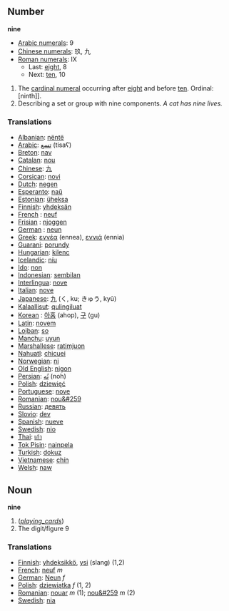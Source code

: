 == Number ==
'''nine'''

*[[w:Arabic Numerals|Arabic numerals]]: 9
*[[w:Chinese numerals|Chinese numerals]]: 玖, 九
*[[w:Roman numerals|Roman numerals]]: IX
**Last: [[eight]], 8
**Next: [[ten]], 10

# The [[cardinal numeral]] occurring after [[eight]] and before [[ten]].  Ordinal: [ninth]]. 
# Describing a set or group with nine components. ''A cat has nine lives.''

=== Translations ===
*[[Albanian]]: [[nëntë]]
*[[Arabic]]: [[تسع]] (tisaʕ)
*[[Breton]]: [[nav]]
*[[Catalan]]: [[nou]]
*[[Chinese]]: [[九]]
*[[Corsican]]: [[novi]]
*[[Dutch]]: [[negen]]
*[[Esperanto]]: [[naŭ]]
*[[Estonian]]: [[üheksa]]
*[[Finnish]]: [[yhdeksän]]
*[[French]] : [[neuf]]
*[[Frisian]] : [[njoggen]]
*[[German]] : [[neun]]
*[[Greek]]: [[εννέα]] (ennea), [[εννιά]] (ennia)
*[[Guarani]]: [[porundy]]
*[[Hungarian]]: [[kilenc]]
*[[Icelandic]]: [[níu]]
*[[Ido]]: [[non]]
*[[Indonesian]]: [[sembilan]]
*[[Interlingua]]: [[nove]]
*[[Italian]]: [[nove]]
*[[Japanese]]: [[九]] (く, ku; きゅう, kyū)
*[[Kalaallisut]]: [[qulingiluat]]
*[[Korean]] : [[아홉]] (ahop), [[구]] (gu)
*[[Latin]]: [[novem]]
*[[Lojban]]: [[so]]
*[[Manchu]]: [[uyun]]
*[[Marshallese]]: [[ratimjuon]]
*[[Nahuatl]]: [[chicuei]]
*[[Norwegian]]: [[ni]]
*[[Old English]]: [[nigon]]
*[[Persian]]: [[نُه]] (noh)
*[[Polish]]: [[dziewięć]]
*[[Portuguese]]: [[nove]]
*[[Romanian]]: [[nou&#259]]
*[[Russian]]: [[девять]]
*[[Slovio]]: [[dev]]
*[[Spanish]]: [[nueve]]
*[[Swedish]]: [[nio]]
*[[Thai]]: [[เก้า]]
*[[Tok Pisin]]: [[nainpela]]
*[[Turkish]]: [[dokuz]]
*[[Vietnamese]]: [[chín]]
*[[Welsh]]: [[naw]]

== Noun ==
'''nine'''

# (<i>[[playing_cards]]</i>)
# The digit/figure 9

=== Translations ===
*[[Finnish]]: [[yhdeksikkö]], [[ysi]] (slang) (1,2)
*[[French]]: [[neuf]] ''m''
*[[German]]: [[Neun]] ''f''
*[[Polish]]: [[dziewiątka]] ''f'' (1, 2)
*[[Romanian]]: [[nouar]] ''m'' (1); [[nou&#259]] ''m'' (2)
*[[Swedish]]: [[nia]]